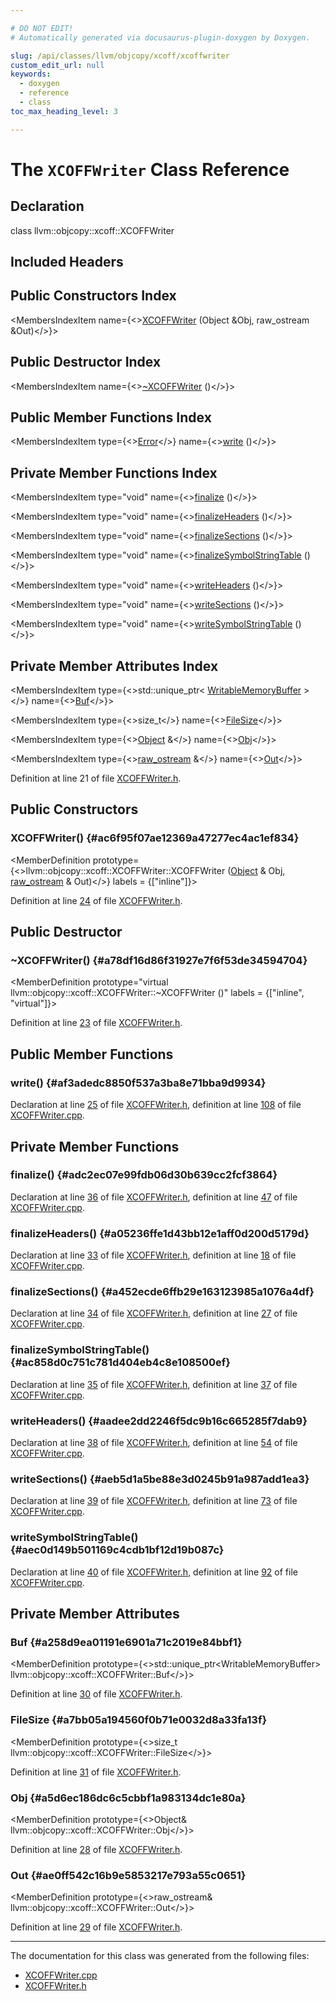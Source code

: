 ```yaml
---

# DO NOT EDIT!
# Automatically generated via docusaurus-plugin-doxygen by Doxygen.

slug: /api/classes/llvm/objcopy/xcoff/xcoffwriter
custom_edit_url: null
keywords:
  - doxygen
  - reference
  - class
toc_max_heading_level: 3

---
```





# The `XCOFFWriter` Class Reference

<DoxygenPage pluginConfig={pluginConfig}>



## Declaration

<CodeBlock>class llvm::objcopy::xcoff::XCOFFWriter</CodeBlock>

## Included Headers

<IncludesList>
<IncludesListItem
  filePath="ObjCopy/XCOFF/XCOFFWriter.h"
  permalink="/docs/api/files/lib/lib/objcopy/lib/objcopy/xcoff/xcoffwriter-h"
  isLocal="true" />
</IncludesList>

## Public Constructors Index

<MembersIndex>

<MembersIndexItem
  name={<><a href="#ac6f95f07ae12369a47277ec4ac1ef834">XCOFFWriter</a> (Object &amp;Obj, raw&#95;ostream &amp;Out)</>}>
</MembersIndexItem>

</MembersIndex>

## Public Destructor Index

<MembersIndex>

<MembersIndexItem
  name={<><a href="#a78df16d86f31927e7f6f53de34594704">~XCOFFWriter</a> ()</>}>
</MembersIndexItem>

</MembersIndex>

## Public Member Functions Index

<MembersIndex>

<MembersIndexItem
  type={<><a href="/docs/api/classes/llvm/error">Error</a></>}
  name={<><a href="#af3adedc8850f537a3ba8e71bba9d9934">write</a> ()</>}>
</MembersIndexItem>

</MembersIndex>

## Private Member Functions Index

<MembersIndex>

<MembersIndexItem
  type="void"
  name={<><a href="#adc2ec07e99fdb06d30b639cc2fcf3864">finalize</a> ()</>}>
</MembersIndexItem>

<MembersIndexItem
  type="void"
  name={<><a href="#a05236ffe1d43bb12e1aff0d200d5179d">finalizeHeaders</a> ()</>}>
</MembersIndexItem>

<MembersIndexItem
  type="void"
  name={<><a href="#a452ecde6ffb29e163123985a1076a4df">finalizeSections</a> ()</>}>
</MembersIndexItem>

<MembersIndexItem
  type="void"
  name={<><a href="#ac858d0c751c781d404eb4c8e108500ef">finalizeSymbolStringTable</a> ()</>}>
</MembersIndexItem>

<MembersIndexItem
  type="void"
  name={<><a href="#aadee2dd2246f5dc9b16c665285f7dab9">writeHeaders</a> ()</>}>
</MembersIndexItem>

<MembersIndexItem
  type="void"
  name={<><a href="#aeb5d1a5be88e3d0245b91a987add1ea3">writeSections</a> ()</>}>
</MembersIndexItem>

<MembersIndexItem
  type="void"
  name={<><a href="#aec0d149b501169c4cdb1bf12d19b087c">writeSymbolStringTable</a> ()</>}>
</MembersIndexItem>

</MembersIndex>

## Private Member Attributes Index

<MembersIndex>

<MembersIndexItem
  type={<>std::unique&#95;ptr&lt; <a href="/docs/api/classes/llvm/writablememorybuffer">WritableMemoryBuffer</a> &gt;</>}
  name={<><a href="#a258d9ea01191e6901a71c2019e84bbf1">Buf</a></>}>
</MembersIndexItem>

<MembersIndexItem
  type={<>size&#95;t</>}
  name={<><a href="#a7bb05a194560f0b71e0032d8a33fa13f">FileSize</a></>}>
</MembersIndexItem>

<MembersIndexItem
  type={<><a href="/docs/api/structs/llvm/objcopy/xcoff/object">Object</a> &amp;</>}
  name={<><a href="#a5d6ec186dc6c5cbbf1a983134dc1e80a">Obj</a></>}>
</MembersIndexItem>

<MembersIndexItem
  type={<><a href="/docs/api/classes/llvm/raw-ostream">raw&#95;ostream</a> &amp;</>}
  name={<><a href="#ae0ff542c16b9e5853217e793a55c0651">Out</a></>}>
</MembersIndexItem>

</MembersIndex>


Definition at line 21 of file <a href="/docs/api/files/lib/lib/objcopy/lib/objcopy/xcoff/xcoffwriter-h">XCOFFWriter.h</a>.

<SectionDefinition>

## Public Constructors

### XCOFFWriter() {#ac6f95f07ae12369a47277ec4ac1ef834}

<MemberDefinition
  prototype={<>llvm::objcopy::xcoff::XCOFFWriter::XCOFFWriter (<a href="/docs/api/structs/llvm/objcopy/xcoff/object">Object</a> &amp; Obj, <a href="/docs/api/classes/llvm/raw-ostream">raw&#95;ostream</a> &amp; Out)</>}
  labels = {["inline"]}>

Definition at line <a href="/docs/api/files/lib/lib/objcopy/lib/objcopy/xcoff/xcoffwriter-h/#l00024">24</a> of file <a href="/docs/api/files/lib/lib/objcopy/lib/objcopy/xcoff/xcoffwriter-h">XCOFFWriter.h</a>.
</MemberDefinition>

</SectionDefinition>

<SectionDefinition>

## Public Destructor

### ~XCOFFWriter() {#a78df16d86f31927e7f6f53de34594704}

<MemberDefinition
  prototype="virtual llvm::objcopy::xcoff::XCOFFWriter::~XCOFFWriter ()"
  labels = {["inline", "virtual"]}>

Definition at line <a href="/docs/api/files/lib/lib/objcopy/lib/objcopy/xcoff/xcoffwriter-h/#l00023">23</a> of file <a href="/docs/api/files/lib/lib/objcopy/lib/objcopy/xcoff/xcoffwriter-h">XCOFFWriter.h</a>.
</MemberDefinition>

</SectionDefinition>

<SectionDefinition>

## Public Member Functions

### write() {#af3adedc8850f537a3ba8e71bba9d9934}

<MemberDefinition
  prototype="Error llvm::objcopy::xcoff::XCOFFWriter::write ()">

Declaration at line <a href="/docs/api/files/lib/lib/objcopy/lib/objcopy/xcoff/xcoffwriter-h/#l00025">25</a> of file <a href="/docs/api/files/lib/lib/objcopy/lib/objcopy/xcoff/xcoffwriter-h">XCOFFWriter.h</a>, definition at line <a href="/docs/api/files/lib/lib/objcopy/lib/objcopy/xcoff/xcoffwriter-cpp/#l00108">108</a> of file <a href="/docs/api/files/lib/lib/objcopy/lib/objcopy/xcoff/xcoffwriter-cpp">XCOFFWriter.cpp</a>.
</MemberDefinition>

</SectionDefinition>

<SectionDefinition>

## Private Member Functions

### finalize() {#adc2ec07e99fdb06d30b639cc2fcf3864}

<MemberDefinition
  prototype="void llvm::objcopy::xcoff::XCOFFWriter::finalize ()">

Declaration at line <a href="/docs/api/files/lib/lib/objcopy/lib/objcopy/xcoff/xcoffwriter-h/#l00036">36</a> of file <a href="/docs/api/files/lib/lib/objcopy/lib/objcopy/xcoff/xcoffwriter-h">XCOFFWriter.h</a>, definition at line <a href="/docs/api/files/lib/lib/objcopy/lib/objcopy/xcoff/xcoffwriter-cpp/#l00047">47</a> of file <a href="/docs/api/files/lib/lib/objcopy/lib/objcopy/xcoff/xcoffwriter-cpp">XCOFFWriter.cpp</a>.
</MemberDefinition>

### finalizeHeaders() {#a05236ffe1d43bb12e1aff0d200d5179d}

<MemberDefinition
  prototype="void llvm::objcopy::xcoff::XCOFFWriter::finalizeHeaders ()">

Declaration at line <a href="/docs/api/files/lib/lib/objcopy/lib/objcopy/xcoff/xcoffwriter-h/#l00033">33</a> of file <a href="/docs/api/files/lib/lib/objcopy/lib/objcopy/xcoff/xcoffwriter-h">XCOFFWriter.h</a>, definition at line <a href="/docs/api/files/lib/lib/objcopy/lib/objcopy/xcoff/xcoffwriter-cpp/#l00018">18</a> of file <a href="/docs/api/files/lib/lib/objcopy/lib/objcopy/xcoff/xcoffwriter-cpp">XCOFFWriter.cpp</a>.
</MemberDefinition>

### finalizeSections() {#a452ecde6ffb29e163123985a1076a4df}

<MemberDefinition
  prototype="void llvm::objcopy::xcoff::XCOFFWriter::finalizeSections ()">

Declaration at line <a href="/docs/api/files/lib/lib/objcopy/lib/objcopy/xcoff/xcoffwriter-h/#l00034">34</a> of file <a href="/docs/api/files/lib/lib/objcopy/lib/objcopy/xcoff/xcoffwriter-h">XCOFFWriter.h</a>, definition at line <a href="/docs/api/files/lib/lib/objcopy/lib/objcopy/xcoff/xcoffwriter-cpp/#l00027">27</a> of file <a href="/docs/api/files/lib/lib/objcopy/lib/objcopy/xcoff/xcoffwriter-cpp">XCOFFWriter.cpp</a>.
</MemberDefinition>

### finalizeSymbolStringTable() {#ac858d0c751c781d404eb4c8e108500ef}

<MemberDefinition
  prototype="void llvm::objcopy::xcoff::XCOFFWriter::finalizeSymbolStringTable ()">

Declaration at line <a href="/docs/api/files/lib/lib/objcopy/lib/objcopy/xcoff/xcoffwriter-h/#l00035">35</a> of file <a href="/docs/api/files/lib/lib/objcopy/lib/objcopy/xcoff/xcoffwriter-h">XCOFFWriter.h</a>, definition at line <a href="/docs/api/files/lib/lib/objcopy/lib/objcopy/xcoff/xcoffwriter-cpp/#l00037">37</a> of file <a href="/docs/api/files/lib/lib/objcopy/lib/objcopy/xcoff/xcoffwriter-cpp">XCOFFWriter.cpp</a>.
</MemberDefinition>

### writeHeaders() {#aadee2dd2246f5dc9b16c665285f7dab9}

<MemberDefinition
  prototype="void llvm::objcopy::xcoff::XCOFFWriter::writeHeaders ()">

Declaration at line <a href="/docs/api/files/lib/lib/objcopy/lib/objcopy/xcoff/xcoffwriter-h/#l00038">38</a> of file <a href="/docs/api/files/lib/lib/objcopy/lib/objcopy/xcoff/xcoffwriter-h">XCOFFWriter.h</a>, definition at line <a href="/docs/api/files/lib/lib/objcopy/lib/objcopy/xcoff/xcoffwriter-cpp/#l00054">54</a> of file <a href="/docs/api/files/lib/lib/objcopy/lib/objcopy/xcoff/xcoffwriter-cpp">XCOFFWriter.cpp</a>.
</MemberDefinition>

### writeSections() {#aeb5d1a5be88e3d0245b91a987add1ea3}

<MemberDefinition
  prototype="void llvm::objcopy::xcoff::XCOFFWriter::writeSections ()">

Declaration at line <a href="/docs/api/files/lib/lib/objcopy/lib/objcopy/xcoff/xcoffwriter-h/#l00039">39</a> of file <a href="/docs/api/files/lib/lib/objcopy/lib/objcopy/xcoff/xcoffwriter-h">XCOFFWriter.h</a>, definition at line <a href="/docs/api/files/lib/lib/objcopy/lib/objcopy/xcoff/xcoffwriter-cpp/#l00073">73</a> of file <a href="/docs/api/files/lib/lib/objcopy/lib/objcopy/xcoff/xcoffwriter-cpp">XCOFFWriter.cpp</a>.
</MemberDefinition>

### writeSymbolStringTable() {#aec0d149b501169c4cdb1bf12d19b087c}

<MemberDefinition
  prototype="void llvm::objcopy::xcoff::XCOFFWriter::writeSymbolStringTable ()">

Declaration at line <a href="/docs/api/files/lib/lib/objcopy/lib/objcopy/xcoff/xcoffwriter-h/#l00040">40</a> of file <a href="/docs/api/files/lib/lib/objcopy/lib/objcopy/xcoff/xcoffwriter-h">XCOFFWriter.h</a>, definition at line <a href="/docs/api/files/lib/lib/objcopy/lib/objcopy/xcoff/xcoffwriter-cpp/#l00092">92</a> of file <a href="/docs/api/files/lib/lib/objcopy/lib/objcopy/xcoff/xcoffwriter-cpp">XCOFFWriter.cpp</a>.
</MemberDefinition>

</SectionDefinition>

<SectionDefinition>

## Private Member Attributes

### Buf {#a258d9ea01191e6901a71c2019e84bbf1}

<MemberDefinition
  prototype={<>std::unique&#95;ptr&lt;WritableMemoryBuffer&gt; llvm::objcopy::xcoff::XCOFFWriter::Buf</>}>

Definition at line <a href="/docs/api/files/lib/lib/objcopy/lib/objcopy/xcoff/xcoffwriter-h/#l00030">30</a> of file <a href="/docs/api/files/lib/lib/objcopy/lib/objcopy/xcoff/xcoffwriter-h">XCOFFWriter.h</a>.
</MemberDefinition>

### FileSize {#a7bb05a194560f0b71e0032d8a33fa13f}

<MemberDefinition
  prototype={<>size&#95;t llvm::objcopy::xcoff::XCOFFWriter::FileSize</>}>

Definition at line <a href="/docs/api/files/lib/lib/objcopy/lib/objcopy/xcoff/xcoffwriter-h/#l00031">31</a> of file <a href="/docs/api/files/lib/lib/objcopy/lib/objcopy/xcoff/xcoffwriter-h">XCOFFWriter.h</a>.
</MemberDefinition>

### Obj {#a5d6ec186dc6c5cbbf1a983134dc1e80a}

<MemberDefinition
  prototype={<>Object&amp; llvm::objcopy::xcoff::XCOFFWriter::Obj</>}>

Definition at line <a href="/docs/api/files/lib/lib/objcopy/lib/objcopy/xcoff/xcoffwriter-h/#l00028">28</a> of file <a href="/docs/api/files/lib/lib/objcopy/lib/objcopy/xcoff/xcoffwriter-h">XCOFFWriter.h</a>.
</MemberDefinition>

### Out {#ae0ff542c16b9e5853217e793a55c0651}

<MemberDefinition
  prototype={<>raw&#95;ostream&amp; llvm::objcopy::xcoff::XCOFFWriter::Out</>}>

Definition at line <a href="/docs/api/files/lib/lib/objcopy/lib/objcopy/xcoff/xcoffwriter-h/#l00029">29</a> of file <a href="/docs/api/files/lib/lib/objcopy/lib/objcopy/xcoff/xcoffwriter-h">XCOFFWriter.h</a>.
</MemberDefinition>

</SectionDefinition>

<hr/>

The documentation for this class was generated from the following files:

<ul>
<li><a href="/docs/api/files/lib/lib/objcopy/lib/objcopy/xcoff/xcoffwriter-cpp">XCOFFWriter.cpp</a></li>
<li><a href="/docs/api/files/lib/lib/objcopy/lib/objcopy/xcoff/xcoffwriter-h">XCOFFWriter.h</a></li>
</ul>

</DoxygenPage>
